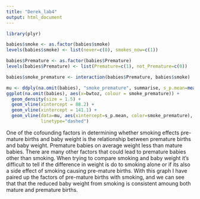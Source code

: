 ---
title: "Derek_lab4"
output: html_document
---

```{r setup, echo=FALSE}
library(plyr)

babies$smoke <- as.factor(babies$smoke)
levels(babies$smoke) <- list(never=c(0), smokes_now=c(1))

babies$Premature <- as.factor(babies$Premature)
levels(babies$Premature) <- list(Premature=c(1), not_Premature=c(0))

babies$smoke_premature <- interaction(babies$Premature, babies$smoke)

mu <- ddply(na.omit(babies), "smoke_premature", summarise, s_p.mean=mean(bwtoz))
ggplot(na.omit(babies), aes(x=bwtoz, colour = smoke_premature)) +
  geom_density(size = 1.5) +
  geom_vline(xintercept = 88.2) +
  geom_vline(xintercept = 141.1) +
  geom_vline(data=mu, aes(xintercept=s_p.mean, color=smoke_premature),
             linetype="dashed")
```

One of the cofounding factors in determining whether smoking effects pre-mature births and baby weight is the relationship between premature births and baby weight. Premature babies on average weight less than mature babies. There are many other factors that could lead to premature babies other than smoking. When trying to compare smoking and baby weight it's difficult to tell if the difference in weight is do to smoking alone or if its also a side effect of smoking causing pre-mature births. With this graph I have paired up the factors of pre-mature births with smoking, and we can see that that the reduced baby weight from smoking is consistent amoung both mature and premature births.

